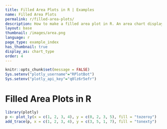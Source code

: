 ```yaml
---
title: Filled Area Plots in R | Examples
name: Filled Area Plots
permalink: r/filled-area-plots/
description: How to make a filled area plot in R. An area chart displays a solid color between the traces of a graph.
layout: base
thumbnail: /images/area.png
language: r
page_type: example_index
has_thumbnail: true
display_as: chart_type
order: 4
---
```


```r
knitr::opts_chunk$set(message = FALSE)
Sys.setenv("plotly_username"="RPlotBot")
Sys.setenv("plotly_api_key"="q0lz6r5efr")
```
# Filled Area Plots in R

```r


library(plotly)
p <- plot_ly(x = c(1, 2, 3, 4), y = c(0, 2, 3, 5), fill = "tozeroy")
add_trace(p, x = c(1, 2, 3, 4), y = c(3, 5, 1, 7), fill = "tonexty")



```
